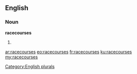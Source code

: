 ==English==

===Noun===
'''racecourses'''

# {{plural of|racecourse}}

[[Category:English plurals]]

[[ar:racecourses]]
[[eo:racecourses]]
[[fr:racecourses]]
[[ku:racecourses]]
[[my:racecourses]]